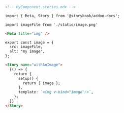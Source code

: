 ```md
<!-- MyComponent.stories.mdx -->

import { Meta, Story } from '@storybook/addon-docs';

import imageFile from './static/image.png'

<Meta title="img" />

export const image = {
  src: imageFile,
  alt: "my image",
};

<Story name="withAnImage">
  {() => {
    return {
      setup() {
        return { image };
      },
      template: `<img v-bind="image"/>`,
    };
  }}
</Story>
```